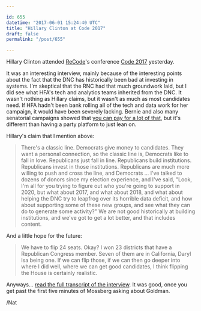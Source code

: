 ```yaml
---

id: 655
datetime: "2017-06-01 15:24:40 UTC"
title: "Hillary Clinton at Code 2017"
draft: false
permalink: "/post/655"

---
```


Hillary Clinton attended [ReCode](https://www.recode.net/)'s conference [Code 2017](https://events.recode.net/events/code-conference-2017/) yesterday.

It was an interesting interview, mainly because of the interesting points about the fact that the DNC has historically been bad at investing in systems. I'm skeptical that the RNC had that much groundwork laid, but I did see what HFA's tech and analytics teams inherited from the DNC. It wasn't nothing as Hillary claims, but it wasn't as much as most candidates need. If HFA hadn't been bank rolling all of the tech and data work for her campaign, it would have been severely lacking. Bernie and also many senatorial campaigns showed that [you can pay for a lot of that](https://www.fec.gov/data/disbursements/?two_year_transaction_period=2018&data_type=processed&recipient_name=Blue+state+digital&min_date=01%2F01%2F2017&max_date=10%2F10%2F2018), but it's different than having a party platform to just lean on.

Hillary's claim that I mention above:

 > There's a classic line. Democrats give money to candidates. They want a personal connection, so the classic line is, Democrats like to fall in love. Republicans just fall in line. Republicans build institutions. Republicans invest in those institutions. Republicans are much more willing to push and cross the line, and Democrats ... I've talked to dozens of donors since my election experience, and I've said, "Look, I'm all for you trying to figure out who you're going to support in 2020, but what about 2017, and what about 2018, and what about helping the DNC try to leapfrog over its horrible data deficit, and how about supporting some of these new groups, and see what they can do to generate some activity?" We are not good historically at building institutions, and we've got to get a lot better, and that includes content. 

And a little hope for the future:

 > We have to flip 24 seats. Okay? I won 23 districts that have a Republican Congress member. Seven of them are in California, Daryl Isa being one. If we can flip those, if we can then go deeper into where I did well, where we can get good candidates, I think flipping the House is certainly realistic.

Anyways... [read the full transcript of the interview](https://www.recode.net/2017/5/31/15722218/hillary-clinton-code-conference-transcript-donald-trump-2016-russia-walt-mossberg-kara-swisher). It was good, once you get past the first five minutes of Mossberg asking about Goldman.

/Nat

